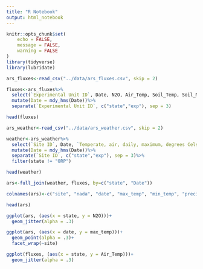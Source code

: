 ```yaml
---
title: "R Notebook"
output: html_notebook
---
```


```r
knitr::opts_chunk$set(
	echo = FALSE,
	message = FALSE,
	warning = FALSE
)
library(tidyverse)
library(lubridate)
```

```r
ars_fluxes<-read_csv("../data/ars_fluxes.csv", skip = 2)

fluxes<-ars_fluxes%>%
  select(`Experimental Unit ID`, Date, N2O, Air_Temp, Soil_Temp, Soil_Moisture)%>%
  mutate(Date = mdy_hms(Date))%>%
  separate(`Experimental Unit ID`, c("state","exp"), sep = 3)

head(fluxes)
```

```r
ars_weather<-read_csv("../data/ars_weather.csv", skip = 2)

weather<-ars_weather%>%
  select(`Site ID`, Date, `Temperate, air, daily, maximum, degrees Celsius`, `Temperate, air, daily, minimum, degrees Celsius`, Precip, `Total_Net_Radn`)%>%
  mutate(Date = mdy_hms(Date))%>%
  separate(`Site ID`, c("state","exp"), sep = 3)%>%
  filter(state != "ORP")

head(weather)
```


```r
ars<-full_join(weather, fluxes, by=c("state", "Date"))

colnames(ars)<-c("site", "nada", "date", "max_temp", "min_temp", "precip", "radn", "exp", "N2O", "air_temp", "soil_temp", "soil_moisture")

head(ars)
```

```r

ggplot(ars, (aes(x = state, y = N2O)))+
  geom_jitter(alpha = .3)
```

```r
ggplot(ars, (aes(x = date, y = max_temp)))+
  geom_point(alpha = .3)+
  facet_wrap(~site)
```

```r
ggplot(fluxes, (aes(x = state, y = Air_Temp)))+
  geom_jitter(alpha = .3)
```

